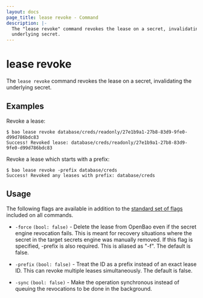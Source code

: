 ```yaml
---
layout: docs
page_title: lease revoke - Command
description: |-
  The "lease revoke" command revokes the lease on a secret, invalidating the
  underlying secret.
---
```


# lease revoke

The `lease revoke` command revokes the lease on a secret, invalidating the
underlying secret.

## Examples

Revoke a lease:

```shell-session
$ bao lease revoke database/creds/readonly/27e1b9a1-27b8-83d9-9fe0-d99d786bdc83
Success! Revoked lease: database/creds/readonly/27e1b9a1-27b8-83d9-9fe0-d99d786bdc83
```

Revoke a lease which starts with a prefix:

```shell-session
$ bao lease revoke -prefix database/creds
Success! Revoked any leases with prefix: database/creds
```

## Usage

The following flags are available in addition to the [standard set of
flags](/docs/commands) included on all commands.

- `-force` `(bool: false)` - Delete the lease from OpenBao even if the secret
  engine revocation fails. This is meant for recovery situations where the
  secret in the target secrets engine was manually removed. If this flag is
  specified, -prefix is also required. This is aliased as "-f". The default is
  false.

- `-prefix` `(bool: false)` - Treat the ID as a prefix instead of an exact lease
  ID. This can revoke multiple leases simultaneously. The default is false.

- `-sync` `(bool: false)` - Make the operation synchronous instead of queuing the
revocations to be done in the background.
